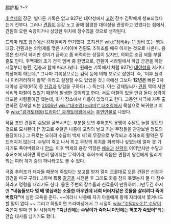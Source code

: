 趨許祖 ?~?

[[후백제]]의 장군. 별다른 기록은 없고 927년 대야성에서 [[고려]] 장수 김락에게 생포되었다는게 전부다. 그러나 [[견훤]]이 온갖 노고 끝에 점령한 대야성을 관장하고 있었다는 점에서 견훤의 오랜 숙장이거나 상당한 위치에 장수였을 것으로 생각된다.

드라마 [[태조 왕건]]에선 강재일씨가 연기했다. 포지션은 [[wiki:"장비#s-1" 장비]] 또는 행동대장.
견훤과는 의형제를 맺은 사이이며 견훤도 추허조를 매우 아끼는 것으로 나온다. 용맹은 한가닥 하지만 성미가 급하고 좀 버럭하는 성질이 있지만, 의외로 조금 꾀를 부릴 줄도 안다. 후백제의 초기 건국 멤버 중 한명으로, 견훤이 서라벌에서 하급 군관을 하던 시절부터 능환, 김총과 함께 따라다녔다. 원래는 기록에서 처럼 927년 [[대야성]]을 지키다 퇴장해야 하는데[* 그나마 기록상으로는 김락 등에 의해 포로로 잡힌다. 즉, '이후 풀려나 이러저러하게 활약' 이라고 설정할 수도 있었을 것.] 극에선 그보다 '''12년은''' 빠른 2차 대야성 공략(915) 중 [[신검]]과 양검을 구하다(…) 죽는다. 이는 강재일씨가 [[견훤]] 역의 서인석씨와 마찰이 있었기 때문에 발생한 것이라고 한다. 서로 마찰이 있을 만큼 둘다 성격이 터프한 사람들이긴 했는데, 회식 장소에서 다툼이 있었다고 한다. 그동안 사극에 자주 출연하던 강재일 씨는 [[2006년]] [[wiki:"대조영(드라마)" 대조영]]에서 묵철으로 복귀했고 이후 [[wiki:"광개토태왕(드라마)" 광개토태왕]]에서는 [[후연]]인물로 나왔다.

작품 초반 견훤이 [[수달]]을 굴복시키는 부분을 보면 추허조의 용맹이 수달도 놀랄 정도인 것으로 묘사된다.[* 참고로 수달은 나중에 고려의 날고 기는 무장들을 관광보낼 정도의 용장이다.] 그 뒤로는 오히려 수달이 백제 제1의 무장으로 부각되고 추허조의 활약은 두드러지지 않는다. 수달이 죽고 나서 최고 무장의 위치를 회복하나 싶었는데 얼마 못 가 자기도 죽어버렸으니 [[안습]]. 이후 백제의 용장 역할은 [[애술]]과 [[신덕]]이 이어받지만 수달과 추허조에 비하면 확연히 떨어지는 무력이라, 추허조의 죽음은 견훤이 왕건에게 밀리게 되는 여러 계기 중의 하나라고도 볼 수 있다.

극중 추허조가 태자들 때문에 죽었다는 보고를 받자 열이 오를대로 오른 견훤은 신검과 양검을 마구 구타(…)하며 폭풍 [[갈굼]]을 시전한 후 그래도 화를 참지 못했는지 둘 다 참수하라고 명령을 내리기도 한다. 물론 주변의 장수들과 신료들이 만류하여 그만두긴 하지만 '''"네놈들보다 몇 배 몇십배는 소중한 아우인데 너희 버러지같은 것들을 살리려다 죽어버렸다"'''며 심한 모욕을 준다. ~~이러니 나중에 자기 아들에게 황제 자리에서 쫓겨나도 할 말이 없다.~~ 
그리고 하필이면 드라마상에서 그 시점이 [[wiki:"수달#s-2.1" 수달]]이 죽은지 얼마 안 된 시점이라 '''"지난번에는 수달이가 죽더니 이번에는 허조가 죽었어"'''라는 안습 대사를 남기기도 했다. 
